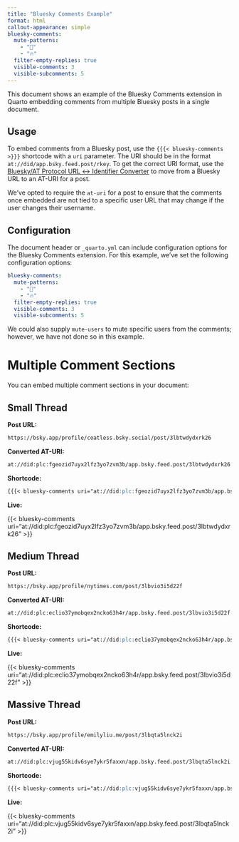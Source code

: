 ```yaml
---
title: "Bluesky Comments Example"
format: html
callout-appearance: simple
bluesky-comments:
  mute-patterns: 
    - "📌"
    - "🔥"
  filter-empty-replies: true
  visible-comments: 3
  visible-subcomments: 5
---
```


This document shows an example of the Bluesky Comments extension in Quarto embedding comments from multiple Bluesky posts in a single document.

## Usage

To embed comments from a Bluesky post, use the `{{{< bluesky-comments >}}}` shortcode with a `uri` parameter. The URI should be in the format `at://did/app.bsky.feed.post/rkey`. To get the correct URI format, use the [Bluesky/AT Protocol URL ↔ Identifier Converter](https://web-apps.thecoatlessprofessor.com/bluesky/profile-or-post-to-did-at-uri.html) to move from a Bluesky URL to an AT-URI for a post.

:::{.callout-note}
We've opted to require the `at-uri` for a post to ensure that the comments once embedded are not tied to a specific user URL that may change if the user changes their username.
:::

## Configuration

The document header or `_quarto.yml` can include configuration options for the Bluesky Comments extension. For this example, we've set the following configuration options:

```yml
bluesky-comments:
  mute-patterns: 
    - "📌"
    - "🔥"
  filter-empty-replies: true
  visible-comments: 3
  visible-subcomments: 5
```

We could also supply `mute-users` to mute specific users from the comments; however, we have not done so in this example.

# Multiple Comment Sections

You can embed multiple comment sections in your document:


## Small Thread

**Post URL:**  

```default
https://bsky.app/profile/coatless.bsky.social/post/3lbtwdydxrk26
```

**Converted AT-URI:** 

```default
at://did:plc:fgeozid7uyx2lfz3yo7zvm3b/app.bsky.feed.post/3lbtwdydxrk26
```

**Shortcode:**

```markdown
{{{< bluesky-comments uri="at://did:plc:fgeozid7uyx2lfz3yo7zvm3b/app.bsky.feed.post/3lbtwdydxrk26" >}}}
```

**Live:**

{{< bluesky-comments uri="at://did:plc:fgeozid7uyx2lfz3yo7zvm3b/app.bsky.feed.post/3lbtwdydxrk26" >}}

## Medium Thread

**Post URL:**  

```default
https://bsky.app/profile/nytimes.com/post/3lbvio3i5d22f
```

**Converted AT-URI:** 

```default
at://did:plc:eclio37ymobqex2ncko63h4r/app.bsky.feed.post/3lbvio3i5d22f
```

**Shortcode:**

```markdown
{{{< bluesky-comments uri="at://did:plc:eclio37ymobqex2ncko63h4r/app.bsky.feed.post/3lbvio3i5d22f" >}}}
```


**Live:**

{{< bluesky-comments uri="at://did:plc:eclio37ymobqex2ncko63h4r/app.bsky.feed.post/3lbvio3i5d22f" >}}

## Massive Thread

**Post URL:** 

```default
https://bsky.app/profile/emilyliu.me/post/3lbqta5lnck2i
```

**Converted AT-URI:** 

```default
at://did:plc:vjug55kidv6sye7ykr5faxxn/app.bsky.feed.post/3lbqta5lnck2i
```

**Shortcode:**

```markdown
{{{< bluesky-comments uri="at://did:plc:vjug55kidv6sye7ykr5faxxn/app.bsky.feed.post/3lbqta5lnck2i" >}}}
```

**Live:**

{{< bluesky-comments uri="at://did:plc:vjug55kidv6sye7ykr5faxxn/app.bsky.feed.post/3lbqta5lnck2i" >}}

